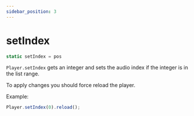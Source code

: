 ```yaml
---
sidebar_position: 3
---
```

# setIndex

```js
static setIndex = pos
```

`Player.setIndex` gets an integer and sets the audio index if the integer is in the list range.

To apply changes you should force reload the player.

Example:
```js
Player.setIndex(0).reload();
```